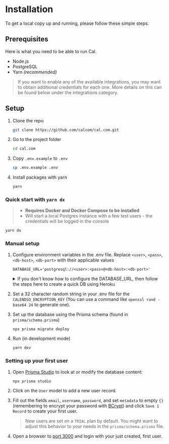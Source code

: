 # Installation

To get a local copy up and running, please follow these simple steps.

## Prerequisites

Here is what you need to be able to run Cal.

- Node.js
- PostgreSQL
- Yarn _(recommended)_

> If you want to enable any of the available integrations, you may want to obtain additional credentials for each one. More details on this can be found below under the integrations category.

## Setup

1. Clone the repo

   ```sh
   git clone https://github.com/calcom/cal.com.git
   ```

1. Go to the project folder

   ```sh
   cd cal.com
   ```

1. Copy `.env.example` to `.env`

   ```sh
   cp .env.example .env
   ```

1. Install packages with yarn

   ```sh
   yarn
   ```

### Quick start with `yarn dx`

> - **Requires Docker and Docker Compose to be installed**
> - Will start a local Postgres instance with a few test users - the credentials will be logged in the console
```sh
yarn dx
```

### Manual setup

1. Configure environment variables in the .env file. Replace `<user>`, `<pass>`, `<db-host>`, `<db-port>` with their applicable values

   ```text
   DATABASE_URL='postgresql://<user>:<pass>@<db-host>:<db-port>'
   ```

   <details>
   <summary>If you don't know how to configure the DATABASE_URL, then follow the steps here to create a quick DB using Heroku</summary>

   1. Create a free account with [Heroku](https://www.heroku.com/).

   2. Create a new app.
      <img width="306" alt="Create an App" src="https://user-images.githubusercontent.com/16905768/115322780-b3d58c00-a17e-11eb-8a52-b758fb0ea942.png" />

   3. In your new app, go to `Overview` and next to `Installed add-ons`, click `Configure Add-ons`. We need this to set up our database.
      ![image](https://user-images.githubusercontent.com/16905768/115323232-a53ba480-a17f-11eb-98db-58e2f8c52426.png)

   4. Once you clicked on `Configure Add-ons`, click on `Find more add-ons` and search for `postgres`. One of the options will be `Heroku Postgres` - click on that option.
      ![image](https://user-images.githubusercontent.com/16905768/115323126-5beb5500-a17f-11eb-8030-7380310807a9.png)

   5. Once the pop-up appears, click `Submit Order Form` - plan name should be `Hobby Dev - Free`.
      <img width="512" alt="Submit Order Form" src="https://user-images.githubusercontent.com/16905768/115323265-b4baed80-a17f-11eb-99f0-d67f019aa6df.png" />

   6. Once you completed the above steps, click on your newly created `Heroku Postgres` and go to its `Settings`.
      ![image](https://user-images.githubusercontent.com/16905768/115323367-e92ea980-a17f-11eb-9ff4-dec95f2ec349.png)

   7. In `Settings`, copy your URI to your Cal.com .env file and replace the `postgresql://<user>:<pass>@<db-host>:<db-port>` with it.
      ![image](https://user-images.githubusercontent.com/16905768/115323556-4591c900-a180-11eb-9808-2f55d2aa3995.png)
      ![image](https://user-images.githubusercontent.com/16905768/115323697-7a9e1b80-a180-11eb-9f08-a742b1037f90.png)

   8. To view your DB, once you add new data in Prisma, you can use [Heroku Data Explorer](https://heroku-data-explorer.herokuapp.com/).
   </details>

1. Set a 32 character random string in your .env file for the `CALENDSO_ENCRYPTION_KEY` (You can use a command like `openssl rand -base64 24` to generate one).
1. Set up the database using the Prisma schema (found in `prisma/schema.prisma`)

   ```sh
   npx prisma migrate deploy
   ```

1. Run (in development mode)

   ```sh
   yarn dev
   ```

### Setting up your first user

1. Open [Prisma Studio](https://www.prisma.io/studio) to look at or modify the database content:

   ```sh
   npx prisma studio
   ```

1. Click on the `User` model to add a new user record.
1. Fill out the fields `email`, `username`, `password`, and set `metadata` to empty `{}` (remembering to encrypt your password with [BCrypt](https://bcrypt-generator.com/)) and click `Save 1 Record` to create your first user.
   > New users are set on a `TRIAL` plan by default. You might want to adjust this behavior to your needs in the `prisma/schema.prisma` file.
1. Open a browser to [port 3000](http://localhost:3000) and login with your just created, first user.
